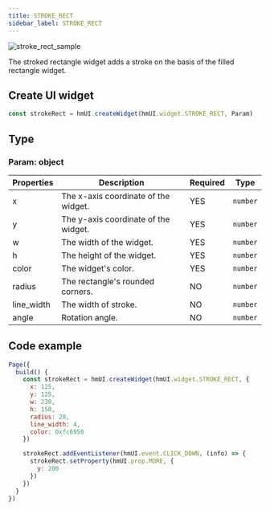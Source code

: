 ```yaml
---
title: STROKE_RECT
sidebar_label: STROKE_RECT
---
```


![stroke_rect_sample](/img/api/stroke_rect_sample.jpg)

The stroked rectangle widget adds a stroke on the basis of the filled rectangle widget.

## Create UI widget

```js
const strokeRect = hmUI.createWidget(hmUI.widget.STROKE_RECT, Param)
```

## Type

### Param: object

| Properties | Description                             | Required | Type     |
| ---------- | --------------------------------------- | -------- | -------- |
| x          | The x-axis coordinate of the widget. | YES      | `number` |
| y          | The y-axis coordinate of the widget. | YES      | `number` |
| w          | The width of the widget.             | YES      | `number` |
| h          | The height of the widget.            | YES      | `number` |
| color      | The widget's color.                  | YES      | `number` |
| radius     | The rectangle's rounded corners.        | NO       | `number` |
| line_width | The width of stroke.                    | NO       | `number` |
| angle      | Rotation angle.                         | NO       | `number` |

## Code example

```js
Page({
  build() {
    const strokeRect = hmUI.createWidget(hmUI.widget.STROKE_RECT, {
      x: 125,
      y: 125,
      w: 230,
      h: 150,
      radius: 20,
      line_width: 4,
      color: 0xfc6950
    })

    strokeRect.addEventListener(hmUI.event.CLICK_DOWN, (info) => {
      strokeRect.setProperty(hmUI.prop.MORE, {
        y: 200
      })
    })
  }
})
```

